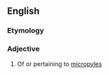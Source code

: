 ==English==

===Etymology===
{{suffix|en|micropyle|ar}}

===Adjective===
{{en-adj|-}}

# Of or pertaining to [[micropyle]]s